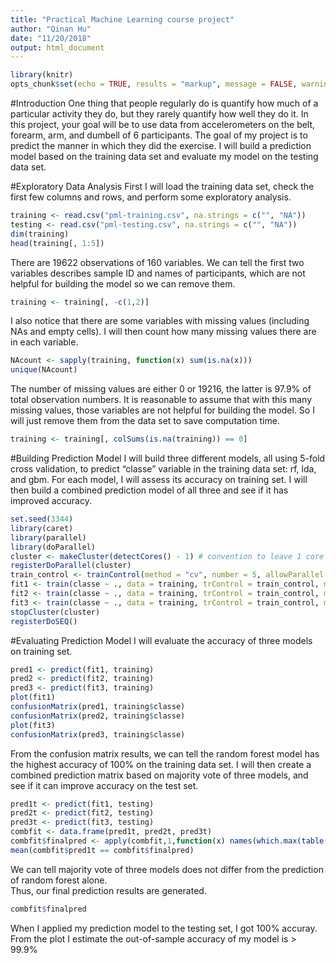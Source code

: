 ```yaml
---
title: "Practical Machine Learning course project"
author: "Qinan Hu"
date: "11/20/2018"
output: html_document
---
```


```r
library(knitr)
opts_chunk$set(echo = TRUE, results = "markup", message = FALSE, warning = FALSE, cache = TRUE, fig.align = "center")
```

#Introduction
One thing that people regularly do is quantify how much of a particular activity they do, but they rarely quantify how well they do it. In this project, your goal will be to use data from accelerometers on the belt, forearm, arm, and dumbell of 6 participants.
The goal of my project is to predict the manner in which they did the exercise. I will build a prediction model based on the training data set and evaluate my model on the testing data set.

#Exploratory Data Analysis
First I will load the training data set, check the first few columns and rows, and perform some exploratory analysis.
```r
training <- read.csv("pml-training.csv", na.strings = c("", "NA"))
testing <- read.csv("pml-testing.csv", na.strings = c("", "NA"))
dim(training)
head(training[, 1:5])
```
There are 19622 observations of 160 variables. We can tell the first two variables describes sample ID and names of participants, which are not helpful for building the model so we can remove them.
```r
training <- training[, -c(1,2)]
```
I also notice that there are some variables with missing values (including NAs and empty cells). I will then count how many missing values there are in each variable.
```r
NAcount <- sapply(training, function(x) sum(is.na(x)))
unique(NAcount)
```
The number of missing values are either 0 or 19216, the latter is 97.9% of total observation numbers. It is reasonable to assume that with this many missing values, those variables are not helpful for building the model. So I will just remove them from the data set to save computation time.
```r
training <- training[, colSums(is.na(training)) == 0]
```

#Building Prediction Model
I will build three different models, all using 5-fold cross validation, to predict "classe" variable in the training data set: rf, lda, and gbm. For each model, I will assess its accuracy on training set. I will then build a combined prediction model of all three and see if it has improved accuracy.
```r
set.seed(3344)
library(caret)
library(parallel)
library(doParallel)
cluster <- makeCluster(detectCores() - 1) # convention to leave 1 core for OS
registerDoParallel(cluster)
train_control <- trainControl(method = "cv", number = 5, allowParallel = TRUE)
fit1 <- train(classe ~ ., data = training, trControl = train_control, method = "rf")
fit2 <- train(classe ~ ., data = training, trControl = train_control, method = "lda")
fit3 <- train(classe ~ ., data = training, trControl = train_control, method = "gbm")
stopCluster(cluster)
registerDoSEQ()
```

#Evaluating Prediction Model
I will evaluate the accuracy of three models on training set.
```r
pred1 <- predict(fit1, training)
pred2 <- predict(fit2, training)
pred3 <- predict(fit3, training)
plot(fit1)
confusionMatrix(pred1, training$classe)
confusionMatrix(pred2, training$classe)
plot(fit3)
confusionMatrix(pred3, training$classe)
```
From the confusion matrix results, we can tell the random forest model has the highest accuracy of 100% on the training data set. I will then create a combined prediction matrix based on majority vote of three models, and see if it can improve accuracy on the test set.
```r
pred1t <- predict(fit1, testing)
pred2t <- predict(fit2, testing)
pred3t <- predict(fit3, testing)
combfit <- data.frame(pred1t, pred2t, pred3t)
combfit$finalpred <- apply(combfit,1,function(x) names(which.max(table(x))))
mean(combfit$pred1t == combfit$finalpred)
```
We can tell majority vote of three models does not differ from the prediction of random forest alone.  
Thus, our final prediction results are generated.
```r
combfit$finalpred
```
When I applied my prediction model to the testing set, I got 100% accuray. From the plot I estimate the out-of-sample accuracy of my model is > 99.9%

